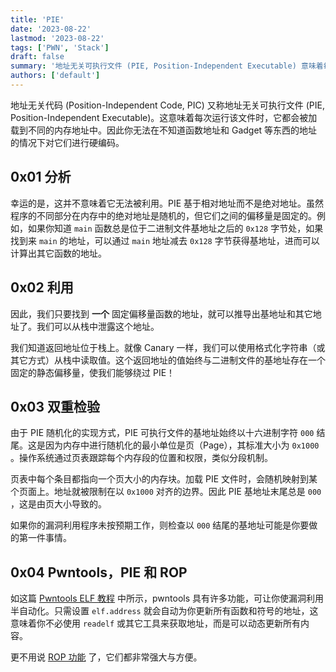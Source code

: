 ```yaml
---
title: 'PIE'
date: '2023-08-22'
lastmod: '2023-08-22'
tags: ['PWN', 'Stack']
draft: false
summary: '地址无关可执行文件 (PIE, Position-Independent Executable) 意味着每次运行该文件时，它都会被加载到不同的内存地址中。因此你无法在不知道函数地址和 Gadget 等东西的地址的情况下对它们进行硬编码。'
authors: ['default']
---
```


<div className="border-solid border-2 border-surface0 dark:border-surface0-dark p-2 bg-base dark:bg-base-dark mt-5">
  <TOCInline toc={props.toc} asDisclosure />
</div>

地址无关代码 (Position-Independent Code, PIC) 又称地址无关可执行文件 (PIE, Position-Independent Executable)。这意味着每次运行该文件时，它都会被加载到不同的内存地址中。因此你无法在不知道函数地址和 Gadget 等东西的地址的情况下对它们进行硬编码。

## 0x01 分析

幸运的是，这并不意味着它无法被利用。PIE 基于相对地址而不是绝对地址。虽然程序的不同部分在内存中的绝对地址是随机的，但它们之间的偏移量是固定的。例如，如果你知道 `main` 函数总是位于二进制文件基地址之后的 `0x128` 字节处，如果找到来 `main` 的地址，可以通过 `main` 地址减去 `0x128` 字节获得基地址，进而可以计算出其它函数的地址。

## 0x02 利用

因此，我们只要找到 **一个** 固定偏移量函数的地址，就可以推导出基地址和其它地址了。我们可以从栈中泄露这个地址。

我们知道返回地址位于栈上。就像 Canary 一样，我们可以使用格式化字符串（或其它方式）从栈中读取值。这个返回地址的值始终与二进制文件的基地址存在一个固定的静态偏移量，使我们能够绕过 PIE！

## 0x03 双重检验

由于 PIE 随机化的实现方式，PIE 可执行文件的基地址始终以十六进制字符 `000` 结尾。这是因为内存中进行随机化的最小单位是页（Page），其标准大小为 `0x1000` 。操作系统通过页表跟踪每个内存段的位置和权限，类似分段机制。

页表中每个条目都指向一个页大小的内存块。加载 PIE 文件时，会随机映射到某个页面上。地址就被限制在以 `0x1000` 对齐的边界。因此 PIE 基地址末尾总是 `000` ，这是由页大小导致的。

如果你的漏洞利用程序未按预期工作，则检查以 `000` 结尾的基地址可能是你要做的第一件事情。

## 0x04 Pwntools，PIE 和 ROP

如这篇 [Pwntools ELF 教程](https://www.cubeyond.net/blog/pwn-notes/pwntools/pwntools-cheat-sheet#0x06-elf) 中所示，pwntools 具有许多功能，可让你使漏洞利用半自动化。只需设置 `elf.address` 就会自动为你更新所有函数和符号的地址，这意味着你不必使用 `readelf` 或其它工具来获取地址，而是可以动态更新所有内容。

更不用说 [ROP 功能](https://www.cubeyond.net/blog/pwn-notes/pwntools/pwntools-cheat-sheet#0x07-rop) 了，它们都非常强大与方便。

